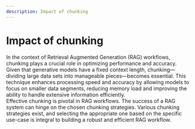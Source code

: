 ```yaml
---
description: Impact of chunking
---
```


# Impact of chunking


In the context of Retrieval Augmented Generation (RAG) workflows, chunking plays a crucial role in optimizing performance and accuracy. Given that generative models have a fixed context length, chunking—dividing large data sets into manageable pieces—becomes essential. This technique enhances processing speed and accuracy by allowing models to focus on smaller data segments, reducing memory load and improving the ability to handle extensive information efficiently.
<br/> Effective chunking is pivotal in RAG workflows. The success of a RAG system can hinge on the chosen chunking strategies. Various chunking strategies exist, and selecting the appropriate one based on the specific use-case is integral to building a robust and efficient RAG workflow.
